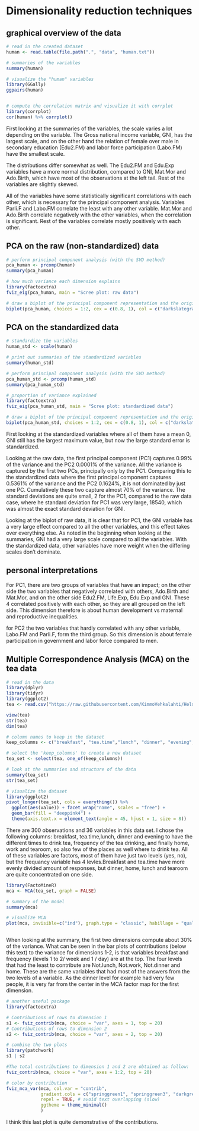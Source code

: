 
# Dimensionality reduction techniques


## graphical overview of the data 


```r
# read in the created dataset
human <- read.table(file.path(".", "data", "human.txt"))

# summaries of the variables
summary(human)

# visualize the "human" variables
library(GGally)
ggpairs(human)


# compute the correlation matrix and visualize it with corrplot
library(corrplot)
cor(human) %>% corrplot()

```


First looking at the summaries of the variables, the scale varies a lot depending on the variable. The Gross national income variable, GNI, has the largest scale, and on the other hand the relation of female over male in secondary education (Edu2.FM) and labor force participation (Labo.FM) have the smallest scale.


The distributions differ somewhat as well. The Edu2.FM and Edu.Exp variables have a more normal distribution, compared to GNI, Mat.Mor and Ado.Birth, which have most of the observations at the left tail. Rest of the variables are slightly skewed.


All of the variables have some statistically significant correlations with each other, which is necessary for the principal component analysis. Variables Parli.F and Labo.FM correlate the least with any other variable. Mat.Mor and Ado.Birth correlate negatively with the other variables, when the correlation is significant. Rest of the variables correlate mostly positively with each other.



## PCA on the raw (non-standardized) data


```r
# perform principal component analysis (with the SVD method)
pca_human <- prcomp(human)
summary(pca_human)

# how much variance each dimension explains
library(factoextra)
fviz_eig(pca_human, main = "Scree plot: raw data")

# draw a biplot of the principal component representation and the original variables
biplot(pca_human, choices = 1:2, cex = c(0.8, 1), col = c("darkslategray4", "darkslategrey"), sub = "Large variance of gross national income weighs against all else")


```



## PCA on the standardized data


```r
# standardize the variables
human_std <- scale(human)

# print out summaries of the standardized variables
summary(human_std)

# perform principal component analysis (with the SVD method)
pca_human_std <- prcomp(human_std)
summary(pca_human_std)

# proportion of variance explained
library(factoextra)
fviz_eig(pca_human_std, main = "Scree plot: standardized data")

# draw a biplot of the principal component representation and the original variables
biplot(pca_human_std, choices = 1:2, cex = c(0.8, 1), col = c("darkslategray4", "darkslategrey"), ylab = "PC2 \n Femle participation", xlab = "PC1  \n Human development vs maternal and reproductive inequalities")


```


First looking at the standardized variables where all of them have a mean 0, GNI still has the largest maximum value, but now the large standard error is standardized.


Looking at the raw data, the first principal component (PC1) captures 0.99% of the variance and the PC2 0.0001% of the variance. All the variance is captured by the first two PCs, principally only by the PC1. Comparing this to the standardized data where the first principal component captures 0.5361% of the variance and the PC2 0.1624%, it is not dominated by just one PC. Cumulatively these two capture almost 70% of the variance. The standard deviations are quite small, 2 for the PC1, compared to the raw data case, where he standard deviation for PC1 was very large, 18540, which was almost the exact standard deviation for GNI.


Looking at the biplot of raw data, it is clear that for PC1, the GNI variable has a very large effect compared to all the other variables, and this effect takes over everything else. As noted in the beginning when looking at the summaries, GNI had a very large scale compared to all the variables. With the standardized data, other variables have more weight when the differing scales don't dominate. 


## personal interpretations


For PC1, there are two groups of variables that have an impact; on the other side the two variables that negatively correlated with others, Ado.Birth and Mat.Mor, and on the other side Edu2.FM, Life.Exp, Edu.Exp and GNI. These 4 correlated positively with each other, so they are all grouped on the left side. This dimension therefore is about human development vs maternal and reproductive inequalities.


for PC2 the two variables that hardly correlated with any other variable, Labo.FM and Parli.F, form the third group. So this dimension is about female participation in government and labor force compared to men.


## Multiple Correspondence Analysis (MCA) on the tea data


```r
# read in the data
library(dplyr)
library(tidyr)
library(ggplot2)
tea <- read.csv("https://raw.githubusercontent.com/KimmoVehkalahti/Helsinki-Open-Data-Science/master/datasets/tea.csv", stringsAsFactors = TRUE)

view(tea)
str(tea)
dim(tea)

# column names to keep in the dataset
keep_columns <- c("breakfast", "tea.time","lunch", "dinner", "evening", "frequency", "home", "work", "tearoom")

# select the 'keep_columns' to create a new dataset
tea_set <- select(tea, one_of(keep_columns))

# look at the summaries and structure of the data
summary(tea_set)
str(tea_set)

# visualize the dataset
library(ggplot2)
pivot_longer(tea_set, cols = everything()) %>% 
  ggplot(aes(value)) + facet_wrap("name", scales = "free") +
  geom_bar(fill = "deeppink4") +
  theme(axis.text.x = element_text(angle = 45, hjust = 1, size = 8))

```


There are 300 observations and 36 variables in this data set. I chose the following columns: breakfast, tea.time,lunch, dinner and evening to have the different times to drink tea, frequency of the tea drinking, and finally home, work and tearoom, so also few of the places as well where to drink tea. All of these variables are factors, most of them have just two levels (yes, no), but the frequancy variable has 4 levles.Breakfast and tea.time have more evenly divided amount of responses, but dinner, home, lunch and tearoom are quite concentrated on one side.


```r
library(FactoMineR)
mca <- MCA(tea_set, graph = FALSE)

# summary of the model
summary(mca)

# visualize MCA
plot(mca, invisible=c("ind"), graph.type = "classic", habillage = "quali")



```


When looking at the summary, the first two dimensions compute about 30% of the variance. What can be seen in the bar plots of contributions (below this text) to the variance for dimensions 1-2, is that variables breakfast and frequency (levels 1 to 2/ week and 1 / day) are at the top. The four levels that had the least to contribute are Not.lunch, Not.work, Not.dinner and home. These are the same variables that had most of the answers from the two levels of a variable. As the dinner level for example had very few people, it is very far from the center in the MCA factor map for the first dimension.




```r
# another useful package
library(factoextra)

# Contributions of rows to dimension 1
s1 <- fviz_contrib(mca, choice = "var", axes = 1, top = 20)
# Contributions of rows to dimension 2
s2 <- fviz_contrib(mca, choice = "var", axes = 2, top = 20)

# combine the two plots
library(patchwork)
s1 | s2

#The total contributions to dimension 1 and 2 are obtained as follow:
fviz_contrib(mca, choice = "var", axes = 1:2, top = 20)


```


```r

# color by contribution
fviz_mca_var(mca, col.var = "contrib",
             gradient.cols = c("springgreen1", "springgreen3", "darkgreen"), 
             repel = TRUE, # avoid text overlapping (slow)
             ggtheme = theme_minimal()
             )


```


I think this last plot is quite demonstrative of the contributions.


